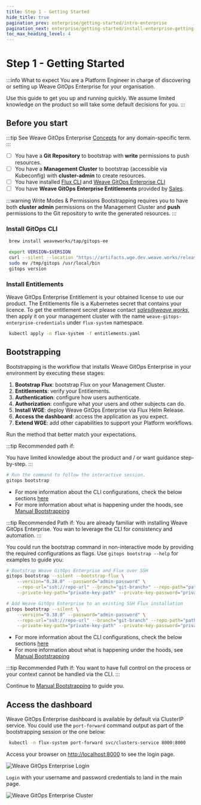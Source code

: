 ```yaml
---
title: Step 1 - Getting Started
hide_title: true
pagination_prev: enterprise/getting-started/intro-enterprise
pagination_next: enterprise/getting-started/install-enterprise-getting-started-onboard
toc_max_heading_level: 4
---
```




# Step 1 - Getting Started <TierLabel tiers="Enterprise" />

:::info What to expect
You are a Platform Engineer in charge of discovering or setting up Weave GitOps Enterprise for your organisation.

Use this guide to get you up and running quickly. We assume limited knowledge on the product so will take some default decisions for you.
:::

## Before you start

:::tip
See Weave GitOps Enterprise [Concepts](/docs/references/concepts/) for any domain-specific term.
:::


- [ ] You have a **Git Repository** to bootstrap with **write** permissions to push resources.
- [ ] You have a **Management Cluster** to bootstrap (accessible via Kubeconfig) with **cluster-admin** to create resources.
- [ ] You have installed [Flux CLI](https://fluxcd.io/flux/installation/#install-the-flux-cli) and [Weave GitOps Enterprise CLI](#install-weave-gitops-enterprise-cli)
- [ ] You have **Weave GitOps Enterprise Entitlements** provided by [Sales](/help-and-support/).

:::warning Write Modes & Permissions
Bootstrapping requires you to have both **cluster admin** permissions on the Management Cluster and **push** permissions
to the Git repository to write the generated resources.
:::

### Install GitOps CLI
   <Tabs groupId="weave-gitops-cli" default="homebrew">
   <TabItem value="homebrew" label="Homebrew">

   ```bash
    brew install weaveworks/tap/gitops-ee
   ```

   </TabItem>
   <TabItem value="curl" label="curl">

   ```bash
    export VERSION=$VERSION
    curl --silent --location "https://artifacts.wge.dev.weave.works/releases/bin/${VERSION}/gitops-$(uname)-$(uname -m).tar.gz" | tar xz -C /tmp
    sudo mv /tmp/gitops /usr/local/bin
    gitops version
   ```

   </TabItem>
   </Tabs>

### Install Entitlements

Weave GitOps Enterprise Entitlement is your obtained license to use our product. The Entitlements file is a Kubernetes secret that contains your licence.
To get the entitlement secret please contact *sales@weave.works*, then apply it on your management cluster with the name `weave-gitops-enterprise-credentials` under `flux-system` namespace.

```bash
 kubectl apply -n flux-system -f entitlements.yaml
```
## Bootstrapping

Bootstrapping is the workflow that installs Weave GitOps Enterprise in your environment by executing these stages:

1. **Bootstrap Flux**: bootstrap Flux on your Management Cluster.
2. **Entitlements**: verify your Entitlements.
3. **Authentication**: configure how users authenticate.
4. **Authorization**: configure what your users and other subjects can do.
5. **Install WGE**: deploy Weave GitOps Enterprise via Flux Helm Release.
6. **Access the dashboard**: access the application as you expect.
7. **Extend WGE**: add other capabilities to support your Platform workflows.

Run the method that better match your expectations.

<Tabs groupId="flux bootstrap" defaultValue="cli-interactive">
<TabItem value="cli-interactive" label="CLI Interactive">

:::tip Recommended path if:

You have limited knowledge about the product and / or want guidance step-by-step.
:::

 ```bash
 # Run the command to follow the interactive session.
 gitops bootstrap
 ```
- For more information about the CLI configurations, check the below sections [here](#cli-configurations)
- For more information about what is happening under the hoods, see [Manual Bootstrapping](../install-enterprise-getting-started-manual)
    
<AlphaWarning/>
</TabItem>
<TabItem value="cli-not-interactive" label="CLI Non Interactive">

:::tip Recommended Path if:
You are already familiar with installing Weave GitOps Enterprise. You wan to leverage the CLI for consistency and automation.
:::

You could run the bootstrap command in non-interactive mode by providing the required configurations as flags. Use `gitops bootstrap --help` for examples to guide you:

```bash
# Bootstrap Weave GitOps Enterprise and Flux over SSH
gitops bootstrap --silent --bootstrap-flux \
    --version="0.38.0" --password="admin-password" \
    --repo-url="ssh://repo-url" --branch="git-branch>" --repo-path="path-management-cluster"  \
    --private-key-path="private-key-path" --private-key-password="private-key-password"

# Add Weave GitOps Enterprise to an existing SSH Flux installation
gitops bootstrap --silent \
    --version="0.38.0" --password="admin-password" \
    --repo-url="ssh://repo-url" --branch="git-branch" --repo-path="path-management-cluster"  \
    --private-key-path="private-key-path" --private-key-password="private-key-password"
```

- For more information about the CLI configurations, check the below sections [here](#cli-configurations)
- For more information about what is happening under the hoods, see [Manual Bootstrapping](../install-enterprise-getting-started-manual)

<AlphaWarning/>

</TabItem>
<TabItem value="manual" label="Manual">

:::tip Recommended Path if:
You want to have full control on the process or your context cannot be handled via the CLI.
:::

Continue to [Manual Bootstrapping](../install-enterprise-getting-started-manual) to guide you.

</TabItem>
</Tabs>

## Access the dashboard

Weave GitOps Enterprise dashboard is available by default via ClusterIP service. You could use the `port-forward` command
output as part of the bootstrapping session or the one below:

```bash
 kubectl -n flux-system port-forward svc/clusters-service 8000:8000
```
Access your browser on [http://localhost:8000](http://localhost:8000) to see the login page.

![Weave GitOps Enterprise Login](./imgs/wge-login-ui.png)

`Login` with your username and password credentials to land in the main page.

![Weave GitOps Enterprise Cluster](./imgs/wge-clusters-ui.png)
